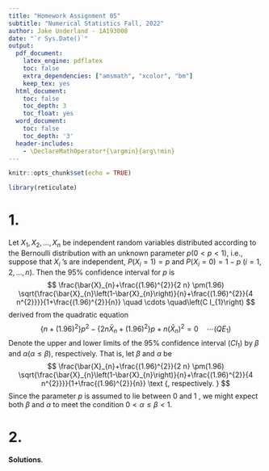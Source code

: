```yaml
---
title: "Homework Assignment 05"
subtitle: "Numerical Statistics Fall, 2022"
author: Jake Underland - 1A193008
date: "`r Sys.Date()`"
output:
  pdf_document: 
    latex_engine: pdflatex
    toc: false
    extra_dependencies: ["amsmath", "xcolor", "bm"]
    keep_tex: yes
  html_document:
    toc: false
    toc_depth: 3
    toc_float: yes
  word_document:
    toc: false
    toc_depth: '3'
  header-includes:
    - \DeclareMathOperator*{\argmin}{arg\!min}
---
```



```r
knitr::opts_chunk$set(echo = TRUE)
```

```r
library(reticulate)
```


# 1.  
Let $X_{1}, X_{2}, \ldots, X_{n}$ be independent random variables distributed according to the Bernoulli distribution with an unknown parameter $p(0<p<1)$, i.e., suppose that $X_{i}$ 's are independent, $P\left(X_{i}=1\right)=p$ and $P\left(X_{i}=0\right)=1-p$ $(i=1,2, \ldots, n)$. Then the $95 \%$ confidence interval for $p$ is
$$
\frac{\bar{X}_{n}+\frac{(1.96)^{2}}{2 n} \pm(1.96) \sqrt{\frac{\bar{X}_{n}\left(1-\bar{X}_{n}\right)}{n}+\frac{(1.96)^{2}}{4 n^{2}}}}{1+\frac{(1.96)^{2}}{n}} \quad \cdots \quad\left(C I_{1}\right)
$$
derived from the quadratic equation
$$
\left\{n+(1.96)^{2}\right\} p^{2}-\left\{2 n \bar{X}_{n}+(1.96)^{2}\right\} p+n\left(\bar{X}_{n}\right)^{2}=0 \quad \cdots\left(Q E_{1}\right)
$$
Denote the upper and lower limits of the $95 \%$ confidence interval $\left(C I_{1}\right)$ by $\beta$ and $\alpha(\alpha \leq \beta)$, respectively. That is, let $\beta$ and $\alpha$ be
$$
\frac{\bar{X}_{n}+\frac{(1.96)^{2}}{2 n} \pm(1.96) \sqrt{\frac{\bar{X}_{n}\left(1-\bar{X}_{n}\right)}{n}+\frac{(1.96)^{2}}{4 n^{2}}}}{1+\frac{(1.96)^{2}}{n}} \text {, respectively. }
$$
Since the parameter $p$ is assumed to lie between 0 and 1 , we might expect both $\beta$ and $\alpha$ to meet the condition $0<\alpha \leq \beta<1$.
\begin{itemize}
%\item[(1-1)] Show that $\beta$ and $\alpha$ are nonnegative. Then find a necessary and sufficient condition for $\alpha>0$.
\item[(1-2)] Find a necessary and sufficient condition for $\beta<1$.
\end{itemize}

\textbf{Solutions.}
\begin{itemize}
\iffalse
\item[(1-1)] 
$\left[\begin{array}{l}\text { Recall that relation between roots and coefficients of a quadratic equation } \\ a x^{2}+b x+c=a(x-\alpha)(x-\beta)=0(a \neq 0) \text { : } \\ \qquad \alpha+\beta=-\frac{b}{a}, \quad \alpha \beta=\frac{c}{a}\end{array}\right]$
\newline
We see from $\left(Q E_{1}\right)$
$$
\left\{n+(1.96)^{2}\right\} p^{2}-\left\{2 n \bar{X}_{n}+(1.96)^{2}\right\} p+n\left(\bar{X}_{n}\right)^{2}=0
$$
that
$$
\alpha+\beta=\frac{2 n \bar{X}_{n}+(1.96)^{2}}{n+(1.96)^{2}}>0\left[(\because) 0 \leq \bar{X}_{n} \leq 1 \text { and }(1.96)^{2}>0\right]
$$
and
$$
\alpha \beta=\frac{n\left(\bar{X}_{n}\right)^{2}}{n+(1.96)^{2}} \geq 0, \quad\left[(\because) 0 \leq \bar{X}_{n} \leq 1\right]
$$
resulting in $\alpha \geq 0$ and $\beta>0$. Since $\alpha \beta>0$ holds if and only if $\bar{X}_{n}>0$ (or, equivalently, $\left.\bar{X}_{n} \neq 0\right)$, the required condition is $\bar{X}_{n}>0\left(\right.$ or $\left.\bar{X}_{n} \neq 0\right)$.
\fi
\item[(1-2)] 
The necessary and sufficient condition for $\beta<1$ is equivalent to that of $1-\beta > 0$. We show the latter. 
$$
\begin{aligned}
1 - \beta &= 1 - \frac{\bar{X}_{n}+\frac{(1.96)^{2}}{2 n} +(1.96) \sqrt{\frac{\bar{X}_{n}\left(1-\bar{X}_{n}\right)}{n}+\frac{(1.96)^{2}}{4 n^{2}}}}{1+\frac{(1.96)^{2}}{n}}\\
&= \frac{1 + \frac{(1.96)^2}{n} - \bar{X}_{n}-\frac{(1.96)^{2}}{2 n} -(1.96) \sqrt{\frac{\bar{X}_{n}\left(1-\bar{X}_{n}\right)}{n}+\frac{(1.96)^{2}}{4 n^{2}}}}{1+\frac{(1.96)^{2}}{n}} \\
&= \frac{1 + \frac{(1.96)^2}{2n} - \bar{X}_{n} -(1.96) \sqrt{\frac{\bar{X}_{n}\left(1-\bar{X}_{n}\right)}{n}+\frac{(1.96)^{2}}{4 n^{2}}}}{1+\frac{(1.96)^{2}}{n}}
\end{aligned}
$$
Since $n > 0$, $1+\frac{(1.96)^{2}}{n} > 0$. So, to find the necessary and sufficient condition such that the above is positive, it suffices to show the condition for 
\begin{align}
&1 + \frac{(1.96)^2}{2n} - \bar{X}_{n} -(1.96) \sqrt{\frac{\bar{X}_{n}\left(1-\bar{X}_{n}\right)}{n}+\frac{(1.96)^{2}}{4 n^{2}}} > 0 \\
\iff& 1 + \frac{(1.96)^2}{2n} - \bar{X}_{n} > (1.96) \sqrt{\frac{\bar{X}_{n}\left(1-\bar{X}_{n}\right)}{n}+\frac{(1.96)^{2}}{4 n^{2}}}
\end{align}

Because $0 \le \bar{X}_n \le 1$, Both LHS and RHS of (2) are positive. From here it follows that (2) is satisfied if and only if the LHS squared is greater than the RHS squared.  

\begin{align}
\iff& \left(1- \bar{X}_{n} + \frac{(1.96)^2}{2n}\right)^2 > \left((1.96) \sqrt{\frac{\bar{X}_{n}\left(1-\bar{X}_{n}\right)}{n}+\frac{(1.96)^{2}}{4 n^{2}}}\right)^2 \\
\iff& (1-\bar{X}_n)^2 + \frac{(1.96)^2(1-\bar{X}_n)}{n} + \frac{(1.96)^{4}}{4 n^{2}} > (1.96)^2 \left(\frac{\bar{X}_{n}\left(1-\bar{X}_{n}\right)}{n}+\frac{(1.96)^{2}}{4 n^{2}}\right) \\
\iff& (1-\bar{X}_n)^2 + \frac{(1.96)^2(1-\bar{X}_n)}{n}+ \frac{(1.96)^{4}}{4 n^{2}} > \frac{(1.96)^2\bar{X}_{n}\left(1-\bar{X}_{n}\right)}{n}+\frac{(1.96)^{4}}{4 n^{2}} \\
\iff& (1-\bar{X}_n)^2 + \frac{1}{n}(1.96)^2(1-\bar{X}_n)(1-\bar{X}_n) > 0 \\
\iff& \underbrace{(1-\bar{X}_n)^2}_{\ge0} + \underbrace{\frac{1}{n}(1.96)^2(1-\bar{X}_n)^2}_{\ge0} > 0
\end{align}

Recall that $0 \le \bar{X}_n \le 1$. For the inequality in (7) to be strict, it must be that $\bar{X}_n\ne1$. Thus, the necessary and sufficient condition for the above to be strictly positive is 
 $$\bar{X}_n< 1$$
 \hfill $\Box$
\end{itemize}

# 2.  
\begin{itemize}
\item[(2)] Let $X_{1}$ and $X_{2}$ be independent random variables with $E\left(X_{1}\right)=3 \mu$ and $E\left(X_{2}\right)=-4 \mu$, where the parameter $\mu$ is unknown. In addition, let $Var\left(X_{1}\right)=2$ and $Var\left(X_{2}\right)=5$. Then answer the questions below.
\begin{itemize}
\item[(2-1)] Find a condition on $w_{1}$ and $w_{2}$ such that $\widehat{\mu}_{w}=w_{1} X_{1}+w_{2} X_{2}$ is an unbiased estimator of $\mu$. (2 points)
\item[(2-2)] Find the set of numbers $\left(w_{1}, w_{2}\right)$ that gives the minimum value of $Var\left(\widehat{\mu}_{w}\right)$ provided $\widehat{\mu}_{w}$ is an unbiased estimator of $\mu$.
\end{itemize}
\end{itemize}
**Solutions**.  
\begin{itemize}
\item[(2-1)]
For $\widehat{\mu}_{w}=w_{1} X_{1}+w_{2} X_{2}$ to be an unbiased estimator of $\mu$, we must have $E(w_{1} X_{1}+w_{2} X_{2}) = \mu$. 
$$\begin{aligned}
E(w_{1} X_{1}+w_{2} X_{2}) &= E(w_{1} X_{1}) + E(w_{2} X_{2}) \\
&= w_1 E(X_1) + w_2 E(X_2) \\
&= w_1 (3\mu)  + w_2 (-4\mu) \\
&= (3w_1 - 4 w_2) \mu = \mu \\
\iff &\mu = 0 \text { or } 3w_1 - 4w_2 = 1
\end{aligned}$$
Thus, the condition for $w_1, w_2$ is $3w_1 - 4w_2 = 1 \dots \Box$

\item[(2-2)] We can state the problem as 
$$\argmin_{w_1,w_2} Var(\widehat{\mu}_w)\;\; \text{ s.t. }\;\; E(\widehat{\mu}_w) = \mu$$
As we have seen from (2-1), the constraint evaluates to $3w_1 - 4w_2 = 1$. 
The objective function can be simplified thus: 
$$\begin{aligned}
Var(\widehat{\mu}_w) &= Var(w_1X_1 + w_2X_2) \\
\end{aligned}$$
Since $X_1 \perp\!\!\!\perp X_2$, $Cov(X_1, X_2) = 0$ and thus, 
$$\begin{aligned}
Var(w_1X_1 + w_2X_2) &= Var(w_1X_1) + Var(w_2X_2) \\
&= w_1 ^2 Var(X_1) + w_2 ^2 Var(X_2) \\
&= 2w_1^2 + 5w_2^2
\end{aligned}$$
We want to minimize this subject to the constraint $3w_1 - 4w_2 = 1$. The Lagrangian of the problem can be formulated as thus:
$$\min_{w_1,w_2,\lambda}\mathcal{L} = 2w_1^2 + 5w_2^2 + \lambda(1-3w_1 + 4w_2)$$
FOCS:
\begin{align}
\left[w_1\right]:&\;\; 4w_1 - 3\lambda = 0 \\
\left[w_2\right]:&\;\; 10w_2 + 4 \lambda = 0  \\
\left[\lambda\right]:&\;\; 1-3w_1 + 4w_2 = 0
\end{align}
From (1) and (2), $w_1 = -\frac{15}{8}w_2$. Plugging this into (3), we get 
$$\begin{aligned}1 + \frac{45}{8}w_2 + 4w_2 &= 0 \\
 \iff\frac{77}{8}w_2 &= -1 \\
 \iff w_2 &= -\frac{8}{77} \\
 w_1 &= -\frac{15}{8}\cdot \left(-\frac{8}{77}\right) = \frac{15}{77} \\
\end{aligned}$$
Since the objective function is convex, this gives us the global minimum. Hence, 
$$\begin{cases}
w_1 &=\frac{15}{77} \\
w_2 &= -\frac{8}{77}
\end{cases} \dots \Box$$

\end{itemize}
